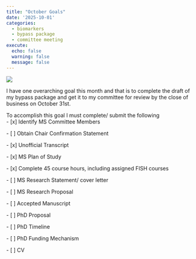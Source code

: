 ```yaml
---
title: "October Goals"
date: '2025-10-01'
categories:
  - biomarkers
  - bypass package
  - committee meeting
execute:
  echo: false
  warning: false
  message: false
---
```


![](img/monthly_goals.jpeg){fig-align="left"}

I have one overarching goal this month and that is to complete the draft of my bypass package and get it to my committee for review by the close of business on October 31st. 

To accomplish this goal I must complete/ submit the following\
- \[x\] Identify MS Committee Members 

\- \[ \] Obtain Chair Confirmation Statement 

\- \[x\] Unofficial Transcript 

\- \[x\] MS Plan of Study 

\- \[x\] Complete 45 course hours, including assigned FISH courses 

\- \[ \] MS Research Statement/ cover letter 

\- \[ \] MS Research Proposal 

\- \[ \] Accepted Manuscript 

\- \[ \] PhD Proposal 

\- \[ \] PhD Timeline 

\- \[ \] PhD Funding Mechanism 

\- \[ \] CV
